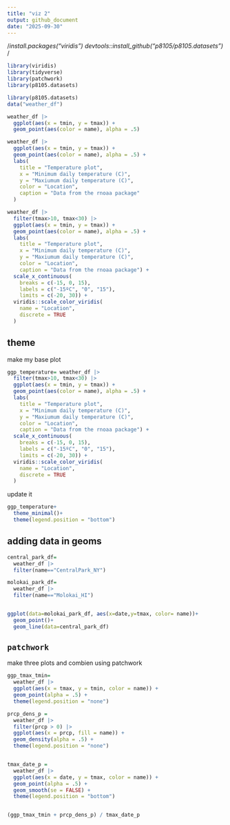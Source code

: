 ```yaml
---
title: "viz 2"
output: github_document
date: "2025-09-30"
---
```



/*install.packages("viridis") devtools::install_github("p8105/p8105.datasets") */
```r

library(viridis)
library(tidyverse)
library(patchwork)
library(p8105.datasets)

```

```r
library(p8105.datasets)
data("weather_df")
```



```r
weather_df |> 
  ggplot(aes(x = tmin, y = tmax)) + 
  geom_point(aes(color = name), alpha = .5)
```

```r
weather_df |> 
  ggplot(aes(x = tmin, y = tmax)) + 
  geom_point(aes(color = name), alpha = .5) + 
  labs(
    title = "Temperature plot",
    x = "Minimum daily temperature (C)",
    y = "Maxiumum daily temperature (C)",
    color = "Location",
    caption = "Data from the rnoaa package"
  )
```

```r
weather_df |> 
  filter(tmax>10, tmax<30) |> 
  ggplot(aes(x = tmin, y = tmax)) + 
  geom_point(aes(color = name), alpha = .5) + 
  labs(
    title = "Temperature plot",
    x = "Minimum daily temperature (C)",
    y = "Maxiumum daily temperature (C)",
    color = "Location",
    caption = "Data from the rnoaa package") + 
  scale_x_continuous(
    breaks = c(-15, 0, 15), 
    labels = c("-15ºC", "0", "15"),
    limits = c(-20, 30)) + 
  viridis::scale_color_viridis(
    name = "Location", 
    discrete = TRUE
  )
```
## theme

make my base plot
```r
ggp_temperature= weather_df |> 
  filter(tmax>10, tmax<30) |> 
  ggplot(aes(x = tmin, y = tmax)) + 
  geom_point(aes(color = name), alpha = .5) + 
  labs(
    title = "Temperature plot",
    x = "Minimum daily temperature (C)",
    y = "Maxiumum daily temperature (C)",
    color = "Location",
    caption = "Data from the rnoaa package") + 
  scale_x_continuous(
    breaks = c(-15, 0, 15), 
    labels = c("-15ºC", "0", "15"),
    limits = c(-20, 30)) + 
  viridis::scale_color_viridis(
    name = "Location", 
    discrete = TRUE
  )

```

update it 


```r
ggp_temperature+
  theme_minimal()+
  theme(legend.position = "bottom")
```

## adding data in geoms
```r
central_park_df=
  weather_df |> 
  filter(name=="CentralPark_NY")

molokai_park_df=
  weather_df |> 
  filter(name=="Molokai_HI")


ggplot(data=molokai_park_df, aes(x=date,y=tmax, color= name))+
  geom_point()+
  geom_line(data=central_park_df)
```
## `patchwork`


make three plots and combien using patchwork
```r
ggp_tmax_tmin=
  weather_df |> 
  ggplot(aes(x = tmax, y = tmin, color = name)) + 
  geom_point(alpha = .5) +
  theme(legend.position = "none")

prcp_dens_p = 
  weather_df |> 
  filter(prcp > 0) |> 
  ggplot(aes(x = prcp, fill = name)) + 
  geom_density(alpha = .5) + 
  theme(legend.position = "none")


tmax_date_p = 
  weather_df |> 
  ggplot(aes(x = date, y = tmax, color = name)) + 
  geom_point(alpha = .5) +
  geom_smooth(se = FALSE) + 
  theme(legend.position = "bottom")


(ggp_tmax_tmin + prcp_dens_p) / tmax_date_p

```





